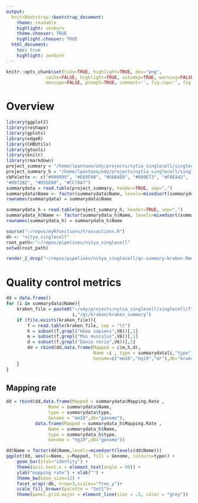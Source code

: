 ```yaml
---
output:
  knitrBootstrap::bootstrap_document:
    theme: readable
    highlight: zenburn
    theme.chooser: TRUE
    highlight.chooser: TRUE
  html_document:
    toc: true
    highlight: zenburn
---
```


```r
knitr::opts_chunk$set(tidy=TRUE, highlight=TRUE, dev="png",
               cache=FALSE, highlight=TRUE, autodep=TRUE, warning=FALSE, error=FALSE,
               message=FALSE, prompt=TRUE, comment='', fig.cap='', fig.width=9, bootstrap.show.code=FALSE)
```

# Overview

```r
library(ggplot2)
library(reshape)
library(gplots)
library(edgeR)
library(CHBUtils)
library(gtools)
library(knitr)
library(rmarkdown)
project_summary = "/home/lpantano/ody/projects/nytia_singlecell/singlecell/final/2014-10-23_singlecell/project-summary.csv"
project_summary_h = "/home/lpantano/ody/projects/nytia_singlecell/singlecell3/final/2014-10-22_singlecell3/project-summary.csv"
cbPalette <- c("#999999", "#E69F00", "#56B4E9", "#009E73", "#F0E442",
"#0072B2", "#D55E00", "#CC79A7")
summarydata = read.table(project_summary, header=TRUE, sep=",")
summarydata$Name <- factor(summarydata$Name, levels=mixedsort(summarydata$Name))
rownames(summarydata) = summarydata$Name

summarydata_h = read.table(project_summary_h, header=TRUE, sep=",")
summarydata_h$Name <- factor(summarydata_h$Name, levels=mixedsort(summarydata_h$Name))
rownames(summarydata_h) = summarydata_h$Name

```

```r
source("~/repos/myRfunctions/transactions.R")
dn <- "nitya_singlecell"
root_path<-"~/repos/pipelines/nitya_singlecell"
setwd(root_path)
```

```r
render_2_drop("~/repos/pipelines/nitya_singlecell/qc-summary-kraken.Rmd",dn)
```


# Quality control metrics

```r
dd = data.frame()
for (i in summarydata$Name){
    kraken_file = paste0("~/ody/projects/nytia_singlecell/singlecell/final/",
                         i,"/qc/kraken/kraken_summary")
    if (file.exists(kraken_file)){
        f = read.table(kraken_file, sep = "\t")
        h = subset(f,grepl("Homo sapiens",V6))[,1]
        m = subset(f,grepl("Mus musculus",V6))[,1]
        d = subset(f,grepl("Danio rerio",V6))[,1]
        dd = rbind(dd,data.frame(Mapped = c(m,h,d),
                                 Name =i , type = summarydata[i,"type"],
                                 Genome=c("mm10","hg19","dr"),db="kraken"))
    }
}
```

## Mapping rate
```r
dd = rbind(dd,data.frame(Mapped = summarydata$Mapping.Rate ,
                Name = summarydata$Name,
                type = summarydata$type,
                Genome = "mm10",db="genome"),
           data.frame(Mapped = summarydata_h$Mapping.Rate ,
                Name = summarydata_h$Name,
                type = summarydata_h$type,
                Genome = "hg19",db="genome"))
```

```r
dd$Name = factor(dd$Name,levels=mixedsort(levels(dd$Name)))
ggplot(dd, aes(x=Name, y=Mapped, fill = Genome, colours=type)) + 
    geom_bar(stat="identity") +
    theme(axis.text.x = element_text(angle = 90)) +
    ylab("mapping rate") + xlab("") +
    theme_bw(base_size=12) +
    facet_wrap(~db, nrow=3,scales="free_y")+
    scale_fill_brewer(palette = "Set1")+
    theme(panel.grid.major = element_line(size = .5, color = "grey"))
```


